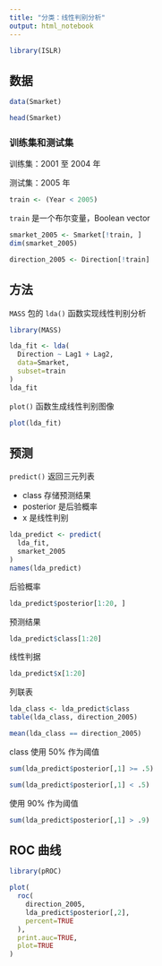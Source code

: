 ```yaml
---
title: "分类：线性判别分析"
output: html_notebook
---
```


```r
library(ISLR)
```

## 数据

```r
data(Smarket)
```

```r
head(Smarket)
```

### 训练集和测试集

训练集：2001 至 2004 年

测试集：2005 年

```r
train <- (Year < 2005)
```

`train` 是一个布尔变量，Boolean vector

```r
smarket_2005 <- Smarket[!train, ]
dim(smarket_2005)
```


```r
direction_2005 <- Direction[!train]
```

## 方法

`MASS` 包的 `lda()` 函数实现线性判别分析

```r
library(MASS)
```

```r
lda_fit <- lda(
  Direction ~ Lag1 + Lag2,
  data=Smarket,
  subset=train
)
lda_fit
```

`plot()` 函数生成线性判别图像

```r
plot(lda_fit)
```

## 预测

`predict()` 返回三元列表

- class 存储预测结果
- posterior 是后验概率
- x 是线性判别

```r
lda_predict <- predict(
  lda_fit,
  smarket_2005
)
names(lda_predict)
```

后验概率

```r
lda_predict$posterior[1:20, ]
```

预测结果

```r
lda_predict$class[1:20]
```

线性判据

```r
lda_predict$x[1:20]
```

列联表

```r
lda_class <- lda_predict$class
table(lda_class, direction_2005)
```

```r
mean(lda_class == direction_2005)
```

class 使用 50% 作为阈值

```r
sum(lda_predict$posterior[,1] >= .5)
```

```r
sum(lda_predict$posterior[,1] < .5)
```

使用 90% 作为阈值

```r
sum(lda_predict$posterior[,1] > .9)
```

## ROC 曲线

```r
library(pROC)
```

```r
plot(
  roc(
    direction_2005,
    lda_predict$posterior[,2],
    percent=TRUE
  ),
  print.auc=TRUE,
  plot=TRUE
)
```


